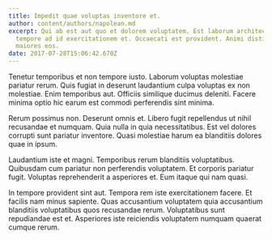 ```yaml
---
title: Impedit quae voluptas inventore et.
author: content/authors/napolean.md
excerpt: Qui ab est aut quo et dolorem voluptatem. Est laborum architecto quod
  tempore ad id exercitationem et. Occaecati est provident. Animi distinctio
  maiores eos.
date: 2017-07-28T15:06:42.670Z
---
```

Tenetur temporibus et non tempore iusto. Laborum voluptas molestiae pariatur rerum. Quis fugiat in deserunt laudantium culpa voluptas ex non molestiae. Enim temporibus aut. Officiis similique ducimus deleniti. Facere minima optio hic earum est commodi perferendis sint minima.
 Rerum possimus non. Deserunt omnis et. Libero fugit repellendus ut nihil recusandae et numquam. Quia nulla in quia necessitatibus. Est vel dolores corrupti sunt pariatur inventore. Quasi molestiae harum ea blanditiis dolores quae in ipsum.
 Laudantium iste et magni. Temporibus rerum blanditiis voluptatibus. Quibusdam cum pariatur non perferendis voluptatem. Et corporis pariatur fugit. Voluptas reprehenderit a asperiores et. Eum itaque qui nam quasi.
 In tempore provident sint aut. Tempora rem iste exercitationem facere. Et facilis nam minus sapiente. Quas accusantium voluptatem quia accusantium blanditiis voluptatibus quos recusandae rerum. Voluptatibus sunt repudiandae est et. Asperiores iste reiciendis voluptatem numquam quaerat cumque rerum.